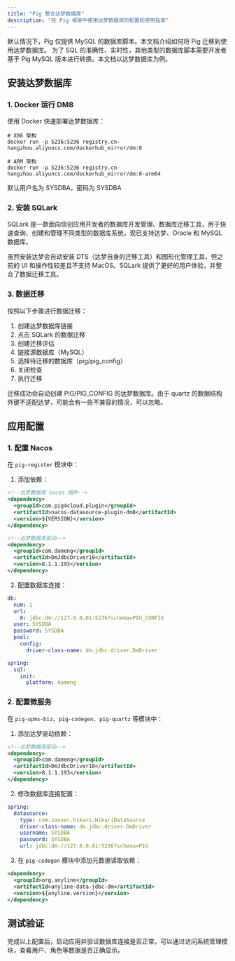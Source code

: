 ```yaml
---
title: "Pig 整合达梦数据库"
description: "在 Pig 框架中使用达梦数据库的配置和使用指南"
---
```


<Note>
默认情况下，Pig 仅提供 MySQL 的数据库脚本。本文档介绍如何将 Pig 迁移到使用达梦数据库。
</Note>

<Warning>
为了 SQL 的准确性、实时性，其他类型的数据库脚本需要开发者基于 Pig MySQL 版本进行转换。本文档以达梦数据库为例。
</Warning>

## 安装达梦数据库

### 1. Docker 运行 DM8
使用 Docker 快速部署达梦数据库：

```shell
# X86 架构
docker run -p 5236:5236 registry.cn-hangzhou.aliyuncs.com/dockerhub_mirror/dm:8

# ARM 架构
docker run -p 5236:5236 registry.cn-hangzhou.aliyuncs.com/dockerhub_mirror/dm:8-arm64
```

<Note>
默认用户名为 SYSDBA，密码为 SYSDBA
</Note>

### 2. 安装 SQLark
SQLark 是一款面向信创应用开发者的数据库开发管理、数据库迁移工具，用于快速查询、创建和管理不同类型的数据库系统，现已支持达梦、Oracle 和 MySQL 数据库。

<Card title="SQLark 下载" href="https://www.sqlark.com/">
  虽然安装达梦会自动安装 DTS（达梦自身的迁移工具）和图形化管理工具，但之前的 UI 和操作性较差且不支持 MacOS。SQLark 提供了更好的用户体验，并整合了数据迁移工具。
</Card>

### 3. 数据迁移
按照以下步骤进行数据迁移：

1. 创建达梦数据库链接
2. 点击 SQLark 的数据迁移
3. 创建迁移评估
4. 链接源数据库（MySQL）
5. 选择待迁移的数据库（pig/pig_config）
6. 关闭检查
7. 执行迁移

<Warning>
迁移成功会自动创建 PIG/PIG_CONFIG 的达梦数据库。由于 quartz 的数据结构外键不适配达梦，可能会有一些不兼容的情况，可以忽略。
</Warning>

## 应用配置

### 1. 配置 Nacos
在 `pig-register` 模块中：

1. 添加依赖：
```xml
<!--达梦数据库 nacos 插件-->
<dependency>
  <groupId>com.pig4cloud.plugin</groupId>
  <artifactId>nacos-datasource-plugin-dm8</artifactId>
  <version>${VERSION}</version>
</dependency>

<!--达梦数据库驱动-->
<dependency>
  <groupId>com.dameng</groupId>
  <artifactId>DmJdbcDriver18</artifactId>
  <version>8.1.1.193</version>
</dependency>
```

2. 配置数据库连接：
```yaml
db:
  num: 1
  url:
    0: jdbc:dm://127.0.0.01:5236?schema=PIG_CONFIG
  user: SYSDBA
  password: SYSDBA
  pool:
    config:
      driver-class-name: dm.jdbc.driver.DmDriver

spring:
  sql:
    init:
      platform: dameng
```

### 2. 配置微服务
在 `pig-upms-biz`、`pig-codegen`、`pig-quartz` 等模块中：

1. 添加达梦驱动依赖：
```xml
<!--达梦数据库驱动-->
<dependency>
  <groupId>com.dameng</groupId>
  <artifactId>DmJdbcDriver18</artifactId>
  <version>8.1.1.193</version>
</dependency>
```

2. 修改数据库连接配置：
```yaml
spring:
  datasource:
    type: com.zaxxer.hikari.HikariDataSource
    driver-class-name: dm.jdbc.driver.DmDriver
    username: SYSDBA
    password: SYSDBA
    url: jdbc:dm://127.0.0.01:5236?schema=PIG
```

3. 在 `pig-codegen` 模块中添加元数据读取依赖：
```xml
<dependency>
  <groupId>org.anyline</groupId>
  <artifactId>anyline-data-jdbc-dm</artifactId>
  <version>${anyline.version}</version>
</dependency>
```

## 测试验证
完成以上配置后，启动应用并验证数据库连接是否正常。可以通过访问系统管理模块，查看用户、角色等数据是否正确显示。
